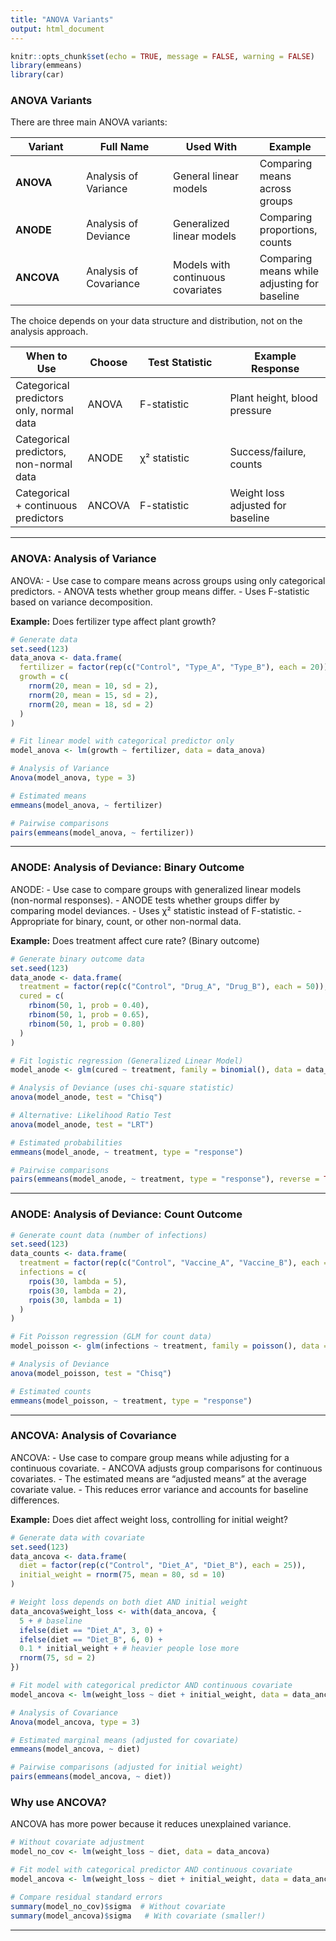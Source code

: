 ```yaml
---
title: "ANOVA Variants"
output: html_document
---
```


```r
knitr::opts_chunk$set(echo = TRUE, message = FALSE, warning = FALSE)
library(emmeans)
library(car)
```

### ANOVA Variants

There are three main ANOVA variants: 

| Variant | Full Name | Used With | Example |
|---------|-----------|-----------|---------|
| **ANOVA** | Analysis of Variance | General linear models | Comparing means across groups |
| **ANODE** | Analysis of Deviance | Generalized linear models | Comparing proportions, counts |
| **ANCOVA** | Analysis of Covariance | Models with continuous covariates | Comparing means while adjusting for baseline |

The choice depends on your data structure and distribution, not on the analysis approach.

| When to Use | Choose | Test Statistic | Example Response |
|-------------|--------|----------------|------------------|
| Categorical predictors only, normal data | ANOVA | F-statistic | Plant height, blood pressure |
| Categorical predictors, non-normal data | ANODE | χ² statistic | Success/failure, counts |
| Categorical + continuous predictors | ANCOVA | F-statistic | Weight loss adjusted for baseline |

---

### ANOVA: Analysis of Variance

ANOVA: 
 - Use case to compare means across groups using only categorical predictors. 
 - ANOVA tests whether group means differ. 
 - Uses F-statistic based on variance decomposition.

**Example:** Does fertilizer type affect plant growth?

```r
# Generate data
set.seed(123)
data_anova <- data.frame(
  fertilizer = factor(rep(c("Control", "Type_A", "Type_B"), each = 20)),
  growth = c(
    rnorm(20, mean = 10, sd = 2),
    rnorm(20, mean = 15, sd = 2),
    rnorm(20, mean = 18, sd = 2)
  )
)

# Fit linear model with categorical predictor only
model_anova <- lm(growth ~ fertilizer, data = data_anova)

# Analysis of Variance
Anova(model_anova, type = 3)

# Estimated means
emmeans(model_anova, ~ fertilizer)

# Pairwise comparisons
pairs(emmeans(model_anova, ~ fertilizer))
```

---

### ANODE: Analysis of Deviance: Binary Outcome

ANODE: 
- Use case to compare groups with generalized linear models (non-normal responses).
- ANODE tests whether groups differ by comparing model deviances. 
- Uses χ² statistic instead of F-statistic. 
- Appropriate for binary, count, or other non-normal data.

**Example:** Does treatment affect cure rate? (Binary outcome)

```r
# Generate binary outcome data
set.seed(123)
data_anode <- data.frame(
  treatment = factor(rep(c("Control", "Drug_A", "Drug_B"), each = 50)),
  cured = c(
    rbinom(50, 1, prob = 0.40),
    rbinom(50, 1, prob = 0.65),
    rbinom(50, 1, prob = 0.80)
  )
)

# Fit logistic regression (Generalized Linear Model)
model_anode <- glm(cured ~ treatment, family = binomial(), data = data_anode)

# Analysis of Deviance (uses chi-square statistic)
anova(model_anode, test = "Chisq")

# Alternative: Likelihood Ratio Test
anova(model_anode, test = "LRT")

# Estimated probabilities
emmeans(model_anode, ~ treatment, type = "response")

# Pairwise comparisons
pairs(emmeans(model_anode, ~ treatment, type = "response"), reverse = TRUE)
```

---

### ANODE: Analysis of Deviance: Count Outcome

```r
# Generate count data (number of infections)
set.seed(123)
data_counts <- data.frame(
  treatment = factor(rep(c("Control", "Vaccine_A", "Vaccine_B"), each = 30)),
  infections = c(
    rpois(30, lambda = 5),
    rpois(30, lambda = 2),
    rpois(30, lambda = 1)
  )
)

# Fit Poisson regression (GLM for count data)
model_poisson <- glm(infections ~ treatment, family = poisson(), data = data_counts)

# Analysis of Deviance
anova(model_poisson, test = "Chisq")

# Estimated counts
emmeans(model_poisson, ~ treatment, type = "response")
```

---

### ANCOVA: Analysis of Covariance

ANCOVA: 
- Use case to compare group means while adjusting for a continuous covariate.
- ANCOVA adjusts group comparisons for continuous covariates. 
- The estimated means are "adjusted means" at the average covariate value. 
- This reduces error variance and accounts for baseline differences.

**Example:** Does diet affect weight loss, controlling for initial weight?

```r
# Generate data with covariate
set.seed(123)
data_ancova <- data.frame(
  diet = factor(rep(c("Control", "Diet_A", "Diet_B"), each = 25)),
  initial_weight = rnorm(75, mean = 80, sd = 10)
)

# Weight loss depends on both diet AND initial weight
data_ancova$weight_loss <- with(data_ancova, {
  5 + # baseline
  ifelse(diet == "Diet_A", 3, 0) + 
  ifelse(diet == "Diet_B", 6, 0) +
  0.1 * initial_weight + # heavier people lose more
  rnorm(75, sd = 2)
})

# Fit model with categorical predictor AND continuous covariate
model_ancova <- lm(weight_loss ~ diet + initial_weight, data = data_ancova)

# Analysis of Covariance
Anova(model_ancova, type = 3)

# Estimated marginal means (adjusted for covariate)
emmeans(model_ancova, ~ diet)

# Pairwise comparisons (adjusted for initial weight)
pairs(emmeans(model_ancova, ~ diet))
```

### Why use ANCOVA?

ANCOVA has more power because it reduces unexplained variance.

```r
# Without covariate adjustment
model_no_cov <- lm(weight_loss ~ diet, data = data_ancova)

# Fit model with categorical predictor AND continuous covariate
model_ancova <- lm(weight_loss ~ diet + initial_weight, data = data_ancova)

# Compare residual standard errors
summary(model_no_cov)$sigma  # Without covariate
summary(model_ancova)$sigma   # With covariate (smaller!)
```

---
